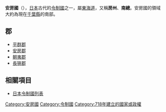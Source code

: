 {{unreferenced|time=2019-03-14T10:15:46+00:00}}
{{japanese|image=Old Japan Awa-1.svg|width=300px|caption=安房國在日本的位置|japanese=安房国|kana=あわのくに|romaji=Awa no kuni}}
'''安房國'''（{{jpn|j=安房国|kyu=安房國|hg=あわのくに|hgt=あはのくに|rm=Awanokuni|f=y}}），[[日本|日本]]古代的[[令制國|令制國]]之一，屬[[東海道|東海道]]，又稱'''房州'''、'''南總'''。安房國的領域大約為現在[[千葉縣|千葉縣]]的南部。

== 郡 ==
* [[平群郡_(安房國)|平群郡]]
* [[安房郡|安房郡]]
* [[朝夷郡|朝夷郡]]
* [[長狹郡|長狹郡]]

== 相關項目 ==
* [[日本令制國列表|日本令制國列表]]

{{日本令制國}}
{{DEFAULTSORT:Awa}}
[[Category:安房國|Category:安房國]]
[[Category:令制國|Category:令制國]]
[[Category:718年建立的國家或政權|Category:718年建立的國家或政權]]